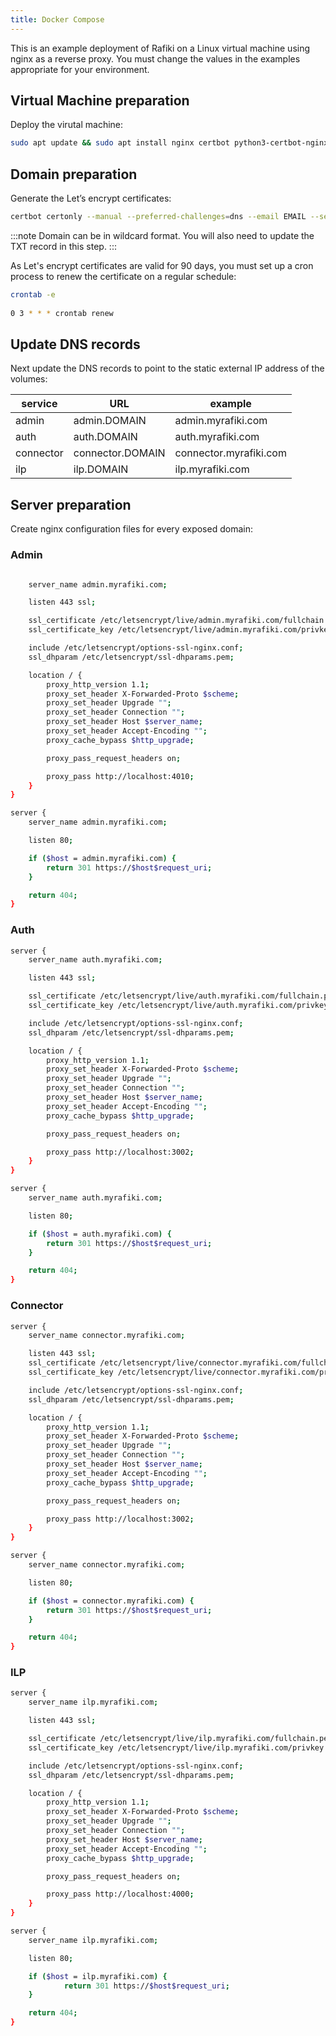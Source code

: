 ```yaml
---
title: Docker Compose
---
```


This is an example deployment of Rafiki on a Linux virtual machine using nginx as a reverse proxy. You must change the values in the examples appropriate for your environment.

## Virtual Machine preparation

Deploy the virutal machine:

```sh
sudo apt update && sudo apt install nginx certbot python3-certbot-nginx
```

## Domain preparation

Generate the Let’s encrypt certificates:

```sh
certbot certonly --manual --preferred-challenges=dns --email EMAIL --server https://acme-v02.api.letsencrypt.org/directory --agree-tos -d DOMAIN
```

:::note
Domain can be in wildcard format. You will also need to update the TXT record in this step.
:::

As Let's encrypt certificates are valid for 90 days, you must set up a cron process to renew the certificate on a regular schedule:

```sh
crontab -e
​
0 3 * * * crontab renew
```

## Update DNS records

Next update the DNS records to point to the static external IP address of the volumes:

| service   | URL              | example                |
| --------- | ---------------- | ---------------------- |
| admin     | admin.DOMAIN     | admin.myrafiki.com     |
| auth      | auth.DOMAIN      | auth.myrafiki.com      |
| connector | connector.DOMAIN | connector.myrafiki.com |
| ilp       | ilp.DOMAIN       | ilp.myrafiki.com       |

## Server preparation

Create nginx configuration files for every exposed domain:

### Admin

```sh

    server_name admin.myrafiki.com;

    listen 443 ssl;

    ssl_certificate /etc/letsencrypt/live/admin.myrafiki.com/fullchain.pem;
    ssl_certificate_key /etc/letsencrypt/live/admin.myrafiki.com/privkey.pem;

    include /etc/letsencrypt/options-ssl-nginx.conf;
    ssl_dhparam /etc/letsencrypt/ssl-dhparams.pem;

    location / {
        proxy_http_version 1.1;
        proxy_set_header X-Forwarded-Proto $scheme;
        proxy_set_header Upgrade "";
        proxy_set_header Connection "";
        proxy_set_header Host $server_name;
        proxy_set_header Accept-Encoding "";
        proxy_cache_bypass $http_upgrade;

        proxy_pass_request_headers on;

        proxy_pass http://localhost:4010;
    }
}

server {
    server_name admin.myrafiki.com;

    listen 80;

    if ($host = admin.myrafiki.com) {
	    return 301 https://$host$request_uri;
    }

    return 404;
}
```

### Auth

```sh
server {
    server_name auth.myrafiki.com;

    listen 443 ssl;

    ssl_certificate /etc/letsencrypt/live/auth.myrafiki.com/fullchain.pem;
    ssl_certificate_key /etc/letsencrypt/live/auth.myrafiki.com/privkey.pem;

    include /etc/letsencrypt/options-ssl-nginx.conf;
    ssl_dhparam /etc/letsencrypt/ssl-dhparams.pem;

    location / {
        proxy_http_version 1.1;
        proxy_set_header X-Forwarded-Proto $scheme;
        proxy_set_header Upgrade "";
        proxy_set_header Connection "";
        proxy_set_header Host $server_name;
        proxy_set_header Accept-Encoding "";
        proxy_cache_bypass $http_upgrade;

        proxy_pass_request_headers on;

        proxy_pass http://localhost:3002;
    }
}

server {
    server_name auth.myrafiki.com;

    listen 80;

    if ($host = auth.myrafiki.com) {
	    return 301 https://$host$request_uri;
    }

    return 404;
}
```

### Connector

```sh
server {
    server_name connector.myrafiki.com;

    listen 443 ssl;
    ssl_certificate /etc/letsencrypt/live/connector.myrafiki.com/fullchain.pem; # managed by Certbot
    ssl_certificate_key /etc/letsencrypt/live/connector.myrafiki.com/privkey.pem; # managed by Certbot

    include /etc/letsencrypt/options-ssl-nginx.conf;
    ssl_dhparam /etc/letsencrypt/ssl-dhparams.pem;

    location / {
        proxy_http_version 1.1;
        proxy_set_header X-Forwarded-Proto $scheme;
        proxy_set_header Upgrade "";
        proxy_set_header Connection "";
        proxy_set_header Host $server_name;
        proxy_set_header Accept-Encoding "";
        proxy_cache_bypass $http_upgrade;

        proxy_pass_request_headers on;

        proxy_pass http://localhost:3002;
    }
}

server {
    server_name connector.myrafiki.com;

    listen 80;

    if ($host = connector.myrafiki.com) {
	    return 301 https://$host$request_uri;
    }

    return 404;
}
```

### ILP

```sh
server {
    server_name ilp.myrafiki.com;

    listen 443 ssl;

    ssl_certificate /etc/letsencrypt/live/ilp.myrafiki.com/fullchain.pem;
    ssl_certificate_key /etc/letsencrypt/live/ilp.myrafiki.com/privkey.pem;

    include /etc/letsencrypt/options-ssl-nginx.conf;
    ssl_dhparam /etc/letsencrypt/ssl-dhparams.pem;

    location / {
        proxy_http_version 1.1;
        proxy_set_header X-Forwarded-Proto $scheme;
        proxy_set_header Upgrade "";
        proxy_set_header Connection "";
        proxy_set_header Host $server_name;
        proxy_set_header Accept-Encoding "";
        proxy_cache_bypass $http_upgrade;

        proxy_pass_request_headers on;

        proxy_pass http://localhost:4000;
    }
}

server {
    server_name ilp.myrafiki.com;

    listen 80;

    if ($host = ilp.myrafiki.com) {
            return 301 https://$host$request_uri;
    }

    return 404;
}
```
